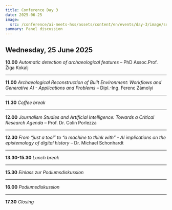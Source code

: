 ```yaml
---
title: Conference Day 3
date: 2025-06-25
image:
  src: /conference/ai-meets-hss/assets/content/en/events/day-3/image/src.jpg
summary: Panel discussion
---
```

## Wednesday, 25 June 2025

**10.00** *Automatic detection of archaeological features* – PhD Assoc.Prof. Žiga Kokalj

---

**11.00** *Archaeological Reconstruction of Built Environment:* *Workflows and Generative AI - Applications and Problems* – Dipl.-Ing. Ferenc Zámolyi

---

**11.30** *Coffee break*

---

**12.00** *Journalism Studies and Artificial Intelligence: Towards a Critical Research Agenda* – Prof. Dr. Colin Porlezza

---

**12.30** *From “just a tool” to “a machine to think with” -* *AI implications on the epistemology of digital history* – Dr. Michael Schonhardt

---

**13.30-15.30** *Lunch break*

---

**15.30** *Einlass zur Podiumsdiskussion*

---

**16.00** *Podiumsdiskussion*

---

**17.30** *Closing*
